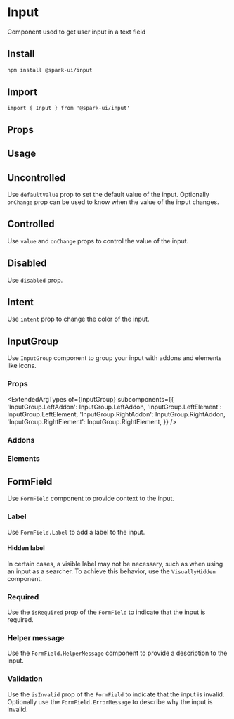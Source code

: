 


<Meta of={stories} />

# Input

Component used to get user input in a text field

## Install

```sh
npm install @spark-ui/input
```

## Import

```tsx
import { Input } from '@spark-ui/input'
```

## Props

<ArgTypes of={Input} />

## Usage

<Canvas of={stories.Default} />

## Uncontrolled

Use `defaultValue` prop to set the default value of the input. Optionally `onChange` prop can be used to know when the value of the input changes.

<Canvas of={stories.Uncontrolled} />

## Controlled

Use `value` and `onChange` props to control the value of the input.

<Canvas of={stories.Controlled} />

## Disabled

Use `disabled` prop.

<Canvas of={stories.Disabled} />

## Intent

Use `intent` prop to change the color of the input.

<Canvas of={stories.Intent} />

## InputGroup

Use `InputGroup` component to group your input with addons and elements like icons.

### Props

<ExtendedArgTypes
  of={InputGroup}
  subcomponents={{
    'InputGroup.LeftAddon': InputGroup.LeftAddon,
    'InputGroup.LeftElement': InputGroup.LeftElement,
    'InputGroup.RightAddon': InputGroup.RightAddon,
    'InputGroup.RightElement': InputGroup.RightElement,
  }}
/>

### Addons

<Canvas of={stories.Addons} />

### Elements

<Canvas of={stories.Elements} />

## FormField

Use `FormField` component to provide context to the input.

### Label

Use `FormField.Label` to add a label to the input.

<Canvas of={stories.Label} />

#### Hidden label

In certain cases, a visible label may not be necessary, such as when using an input as a searcher. To achieve this behavior, use the `VisuallyHidden` component.

<Canvas of={stories.HiddenLabel} />

### Required

Use the `isRequired` prop of the `FormField` to indicate that the input is required.

<Canvas of={stories.Required} />

### Helper message

Use the `FormField.HelperMessage` component to provide a description to the input.

<Canvas of={stories.HelperMessage} />

### Validation

Use the `isInvalid` prop of the `FormField` to indicate that the input is invalid. Optionally use the `FormField.ErrorMessage` to describe why the input is invalid.

<Canvas of={stories.Invalid} />
